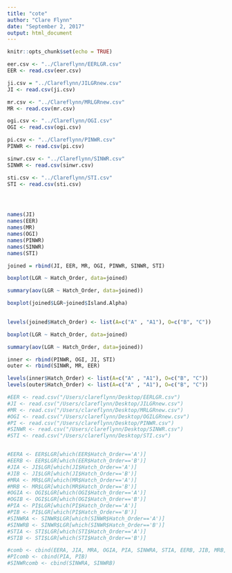 ```yaml
---
title: "cote"
author: "Clare Flynn"
date: "September 2, 2017"
output: html_document
---
```


```r
knitr::opts_chunk$set(echo = TRUE)
```

```r

eer.csv <- "../Clareflynn/EERLGR.csv"
EER <- read.csv(eer.csv)

ji.csv = "../Clareflynn/JILGRnew.csv"
JI <- read.csv(ji.csv)

mr.csv <- "../Clareflynn/MRLGRnew.csv"
MR <- read.csv(mr.csv)

ogi.csv <- "../Clareflynn/OGI.csv"
OGI <- read.csv(ogi.csv)

pi.csv <- "../Clareflynn/PINWR.csv"
PINWR <- read.csv(pi.csv)

sinwr.csv <- "../Clareflynn/SINWR.csv"
SINWR <- read.csv(sinwr.csv)

sti.csv <- "../Clareflynn/STI.csv"
STI <- read.csv(sti.csv)




names(JI)
names(EER)
names(MR)
names(OGI)
names(PINWR)
names(SINWR)
names(STI)

joined = rbind(JI, EER, MR, OGI, PINWR, SINWR, STI)

boxplot(LGR ~ Hatch_Order, data=joined)

summary(aov(LGR ~ Hatch_Order, data=joined))

boxplot(joined$LGR~joined$Island.Alpha)

	
levels(joined$Hatch_Order) <- list(A=c("A" , "A1"), O=c("B", "C"))

boxplot(LGR ~ Hatch_Order, data=joined)

summary(aov(LGR ~ Hatch_Order, data=joined))

inner <- rbind(PINWR, OGI, JI, STI)
outer <- rbind(SINWR, MR, EER)

levels(inner$Hatch_Order) <- list(A=c("A" , "A1"), O=c("B", "C"))
levels(outer$Hatch_Order) <- list(A=c("A" , "A1"), O=c("B", "C"))

#EER <- read.csv("/Users/clareflynn/Desktop/EERLGR.csv")
#JI <- read.csv("/Users/clareflynn/Desktop/JILGRnew.csv")
#MR <- read.csv("/Users/clareflynn/Desktop/MRLGRnew.csv")
#OGI <- read.csv("/Users/clareflynn/Desktop/OGILGRnew.csv")
#PI <- read.csv("/Users/clareflynn/Desktop/PINWR.csv")
#SINWR <- read.csv("/Users/clareflynn/Desktop/SINWR.csv")
#STI <- read.csv("/Users/clareflynn/Desktop/STI.csv")


#EERA <- EER$LGR[which(EER$Hatch_Order=='A')]
#EERB <- EER$LGR[which(EER$Hatch_Order=='B')]
#JIA <- JI$LGR[which(JI$Hatch_Order=='A')]
#JIB <- JI$LGR[which(JI$Hatch_Order=='B')]
#MRA <- MR$LGR[which(MR$Hatch_Order=='A')]
#MRB <- MR$LGR[which(MR$Hatch_Order=='B')]
#OGIA <- OGI$LGR[which(OGI$Hatch_Order=='A')]
#OGIB <- OGI$LGR[which(OGI$Hatch_Order=='B')]
#PIA <- PI$LGR[which(PI$Hatch_Order=='A')]
#PIB <- PI$LGR[which(PI$Hatch_Order=='B')]
#SINWRA <- SINWR$LGR[which(SINWR$Hatch_Order=='A')]
#SINWRB <- SINWR$LGR[which(SINWR$Hatch_Order=='B')]
#STIA <- STI$LGR[which(STI$Hatch_Order=='A')]
#STIB <- STI$LGR[which(STI$Hatch_Order=='B')]

#comb <- cbind(EERA, JIA, MRA, OGIA, PIA, SINWRA, STIA, EERB, JIB, MRB, OGIB, PIB, SINWRB, STIB)
#PIcomb <- cbind(PIA, PIB)
#SINWRcomb <- cbind(SINWRA, SINWRB)
```
